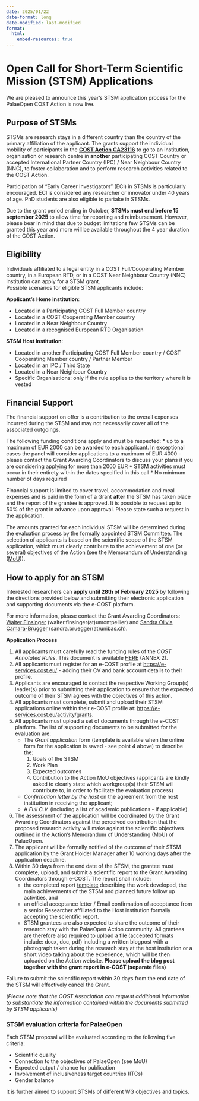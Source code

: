 ```yaml
---
date: 2025/01/22
date-format: long
date-modified: last-modified
format:
  html:
    embed-resources: true
---
```


# Open Call for Short-Term Scientific Mission (STSM) Applications
   
We are pleased to announce this year's STSM application process for the PalaeOpen COST Action is now live.  
   
## Purpose of STSMs 

STSMs are research stays in a different country than the country of the primary affiliation of the applicant. The grants support the individual mobility of participants in the [**COST Action** **CA23116**](https://www.cost.eu/actions/CA23116/) to go to an institution, organisation or research centre in **another** participating COST Country or accepted International Partner Country (IPC) / Near Neighbour Country (NNC), to foster collaboration and to perform research activities related to the COST Action.  

Participation of "Early Career Investigators" (ECI) in STSMs is particularly encouraged. ECI is considered any researcher or innovator under 40 years of age. PhD students are also eligible to partake in STSMs.  

::: {.callout-important}
Due to the grant period ending in October, **STSMs must end before 15 september 2025** to allow time for reporting and reimbursement. However, please bear in mind that due to budget limitations few STSMs can be granted this year and more will be available throughout the 4 year duration of the COST Action.  
:::

## Eligibility   

Individuals affiliated to a legal entity in a COST Full/Cooperating Member country, in a European RTD, or in a COST Near Neighbour Country (NNC) institution can apply for a STSM grant.  
Possible scenarios for eligible STSM applicants include:  
   
**Applicant's Home institution**:

* Located in a Participating COST Full Member country  
* Located in a COST Cooperating Member country  
* Located in a Near Neighbour Country  
* Located in a recognised European RTD Organisation 
   
**STSM Host Institution**:

* Located in another Participating COST Full Member country / COST Cooperating Member country / Partner Member  
* Located in an IPC / Third State  
* Located in a Near Neighbour Country  
* Specific Organisations: only if the rule applies to the territory where it is vested

## Financial Support  

The financial support on offer is a contribution to the overall expenses incurred during the STSM and may not necessarily cover all of the associated outgoings.  

The following funding conditions apply and must be respected:
* up to a maximum of EUR 2000 can be awarded to each applicant. In exceptional cases the panel will consider applications to a maximum of EUR 4000 - please contact the Grant Awarding Coordinators to discuss your plans if you are considering applying for more than 2000 EUR
* STSM activities must occur in their entirety within the dates specified in this call
* No minimum number of days required
   
Financial support is limited to cover travel, accommodation and meal expenses and is paid in the form of a Grant **after** the STSM has taken place and the report of the grantee is approved. It is possible to request up to 50% of the grant in advance upon approval. Please state such a request in the application.  

The amounts granted for each individual STSM will be determined during the evaluation process by the formally appointed STSM Committee. The selection of applicants is based on the scientific scope of the STSM application, which must clearly contribute to the achievement of one (or several) objectives of the Action (see the Memorandum of Understanding ([MoU](https://e-services.cost.eu/files/domain_files/CA/Action_CA23116/mou/CA23116-e.pdf))).  
   
## How to apply for an STSM 

Interested researchers can **apply until 28th of February 2025** by following the directions provided below and submitting their electronic application and supporting documents via the e-COST platform.  

For more information, please contact the Grant Awarding Coordinators: [Walter Finsinger](/coregroup.qmd#dr-walter-finsinger) (walter.finsinger(at)umontpellier) and [Sandra Olivia Camara-Brugger](/coregroup.qmd#dr-sandra-olivia-camara-brugger) (sandra.bruegger(at)unibas.ch).  
   
**Application Process**

1. All applicants must carefully read the funding rules of the *COST Annotated Rules*. This document is available [HERE](https://www.cost.eu/uploads/2024/11/COST-094-21-V2.0-Annotated-Rules-for-COST-Actions-Level-C.pdf) (ANNEX 2).  
2. All applicants must register for an e-COST profile at [https://e-services.cost.eu/](https://e-services.cost.eu/) - adding their CV and bank account details to their profile.  
3. Applicants are encouraged to contact the respective Working Group(s) leader(s) prior to submitting their application to ensure that the expected outcome of their STSM agrees with the objectives of this action.  
4. All applicants must complete, submit and upload their STSM applications online within their e-COST profile at: [https://e-services.cost.eu/activity/grants](https://e-services.cost.eu/activity/grants).  
5. All applicants must upload a set of documents through the e-COST platform. The list of supporting documents to be submitted for the evaluation are:  
   * The *Grant application* form (template is available when the online form for the application is saved - see point 4 above) to describe the:   
     1. Goals of the STSM  
     2. Work Plan
     3. Expected outcomes 
     4. Contribution to the Action MoU objectives (applicants are kindly asked to clearly state which workgroup(s) their STSM will contribute to, in order to facilitate the evaluation process)  
   * *Confirmation letter by the host* on the agreement from the host institution in receiving the applicant;  
   * A *Full C.V.* (including a list of academic publications - if applicable).  
6. The assessment of the application will be coordinated by the Grant Awarding Coordinators against the perceived contribution that the proposed research activity will make against the scientific objectives outlined in the Action's Memorandum of Understanding (MoU) of PalaeOpen.  
7. The applicant will be formally notified of the outcome of their STSM application by the Grant Holder Manager after 10 working days after the application deadline.  
8. Within 30 days from the end date of the STSM, the grantee must complete, upload, and submit a scientific report to the Grant Awarding Coordinators through e-COST. The report shall include:  
   * the completed report [template](https://www.cost.eu/STSM_Report) describing the work developed, the main achievements of the STSM and planned future follow up activities, and  
   * an official acceptance letter / Email confirmation of acceptance from a senior Researcher affiliated to the Host institution formally accepting the scientific report.   
   * STSM grantees are also expected to share the outcome of their research stay with the PalaeOpen Action community. All grantees are therefore also required to upload a file (accepted formats include: docx, doc, pdf) including a written blogpost with a photograph taken during the research stay at the host institution or a short video talking about the experience, which will be then uploaded on the Action website. **Please upload the blog post together with the grant report in e-COST (separate files)**

Failure to submit the scientific report within 30 days from the end date of the STSM will effectively cancel the Grant.  
   
*(Please note that the COST Association can request additional information to substantiate the information contained within the documents submitted by STSM applicants)*  
   
::: {.callout-note}
### STSM evaluation criteria for PalaeOpen 
Each STSM proposal will be evaluated according to the following five criteria:

* Scientific quality  
* Connection to the objectives of PalaeOpen (see MoU)  
* Expected output / chance for publication  
* Involvement of inclusiveness target countries (ITCs)  
* Gender balance

It is further aimed to support STSMs of different WG objectives and topics.
:::

